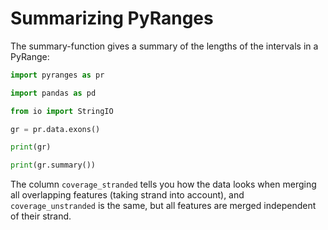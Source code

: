 # Summarizing PyRanges

The summary-function gives a summary of the lengths of the intervals in a PyRange:

```python
import pyranges as pr

import pandas as pd

from io import StringIO

gr = pr.data.exons()

print(gr)

print(gr.summary())
```

The column `coverage_stranded` tells you how the data looks when merging all
overlapping features (taking strand into account), and `coverage_unstranded` is
the same, but all features are merged independent of their strand.
